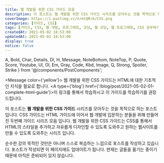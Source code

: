 ```yaml
---
title: 웹 개발을 위한 CSS 가이드 모음
description: 이 포스트는 웹 개발을 위한 CSS 가이드 시리즈를 모아두는 것을 목적으로 하는 포스트입니다. CSS 가이드는 HTML 가이드에 이어서 웹 개발에 입문하는 분들을 위해 만들어진 두번째 가이드 시리즈 모음 입니다. 웹 개발을 위한 CSS 가이드는 CSS를 통해서 HTML의 스타일을 추가하고 자유롭게 디자인할 수 있도록 도와주고 원하는 웹사이트를 만들 수 있도록 도와주는 시리즈 입니다.
coverImage: https://i.postimg.cc/nrmtQRrb/CSS.png
categories: [가이드, CSS]
tags: [가이드, CSS, 웹 개발, 프로그래밍, 코딩, 웹 코딩, 웹 프로그래밍, CSS 공부하기, CSS 초보]
createdAt: 2021-05-02 18:53:00
updatedAt: 2021-05-02 18:53:00
display: true
notice: false
---
```


  A, Bold, Char, Details, Dl, H, Message, NoteBottom, NoteTop, P,
  Quote, Score, Youtube, Ul, Ol, Em, Gray, Code, Kbd, Image,
  Q, Strong, Spoiler, Strike
} from '@/components/PostComponents';

<Message color={'yellow'}>
  웹 개발을 위한 CSS 가이드는 HTML에 대한 기초적인 지식을 필요로 합니다. <A type={'blog'} href={'/blog/post/2021-05-02-01-complete-html-guide'}>이 링크</A>를 통해서 학습하시고 이 가이드를 학습하기를 권장드립니다.
</Message>

이 포스트는 **웹 개발을 위한 CSS 가이드** 시리즈를 모아두는 것을 목적으로 하는 포스트입니다. CSS 가이드는 HTML 가이드에 이어서 웹 개발에 입문하는 분들을 위해 만들어진 두번째 가이드 시리즈 모음 입니다. 웹 개발을 위한 CSS 가이드는 CSS를 통해서 HTML의 스타일을 추가하고 자유롭게 디자인할 수 있도록 도와주고 원하는 웹사이트를 만들 수 있도록 도와주는 시리즈 입니다.

순수한 강의 목적인 것만은 아니며 스스로 복습하는 느낌으로 포스트를 작성하고 있습니다. 포스트가 작성되면 이 페이지에도 업데이트가 됩니다. 현재는 글들을 옮기는 중이기 때문에 아직은 준비되어 있지 않습니다.